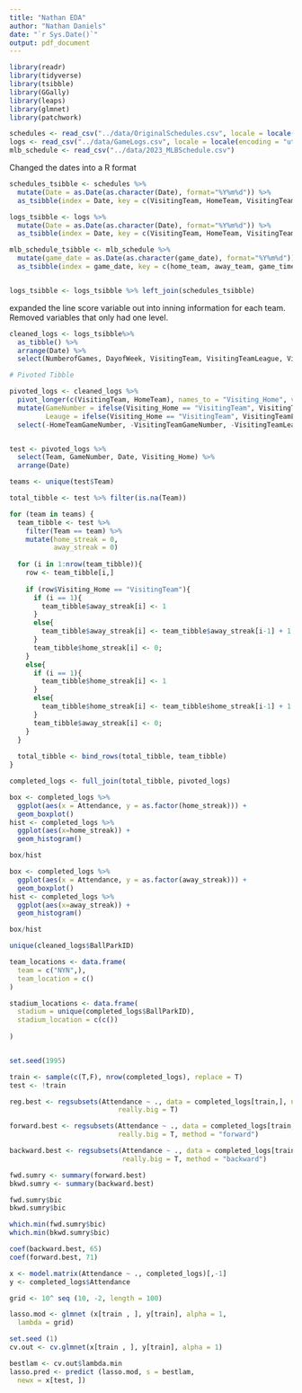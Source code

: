 ```yaml
---
title: "Nathan EDA"
author: "Nathan Daniels"
date: "`r Sys.Date()`"
output: pdf_document
---
```


```r
library(readr)
library(tidyverse)
library(tsibble)
library(GGally)
library(leaps)
library(glmnet)
library(patchwork)
```


```r

schedules <- read_csv("../data/OriginalSchedules.csv", locale = locale(encoding = "utf-16"))
logs <- read_csv("../data/GameLogs.csv", locale = locale(encoding = "utf-16"))
mlb_schedule <- read_csv("../data/2023_MLBSchedule.csv")

```

Changed the dates into a R format

```r

schedules_tsibble <- schedules %>% 
  mutate(Date = as.Date(as.character(Date), format="%Y%m%d")) %>%
  as_tsibble(index = Date, key = c(VisitingTeam, HomeTeam, VisitingTeamGameNumber, HomeTeamGameNumber))

logs_tsibble <- logs %>%
  mutate(Date = as.Date(as.character(Date), format="%Y%m%d")) %>% 
  as_tsibble(index = Date, key = c(VisitingTeam, HomeTeam, VisitingTeamGameNumber, HomeTeamGameNumber))

mlb_schedule_tsibble <- mlb_schedule %>%
  mutate(game_date = as.Date(as.character(game_date), format="%Y%m%d")) %>%
  as_tsibble(index = game_date, key = c(home_team, away_team, game_time))


logs_tsibble <- logs_tsibble %>% left_join(schedules_tsibble)

```

expanded the line score variable out into inning information for each team. Removed variables that only had one level.

```r

cleaned_logs <- logs_tsibble%>%
  as_tibble() %>%
  arrange(Date) %>%
  select(NumberofGames, DayofWeek, VisitingTeam, VisitingTeamLeague, VisitingTeamGameNumber, HomeTeam, HomeTeamLeague, HomeTeamGameNumber, DayNight, Attendance, Date, BallParkID)

# Pivoted Tibble

pivoted_logs <- cleaned_logs %>% 
  pivot_longer(c(VisitingTeam, HomeTeam), names_to = "Visiting_Home", values_to = "Team") %>%
  mutate(GameNumber = ifelse(Visiting_Home == "VisitingTeam", VisitingTeamGameNumber, HomeTeamGameNumber),
         Leauge = ifelse(Visiting_Home == "VisitingTeam", VisitingTeamLeague, HomeTeamLeague)) %>%
  select(-HomeTeamGameNumber, -VisitingTeamGameNumber, -VisitingTeamLeague, -HomeTeamLeague)


test <- pivoted_logs %>%
  select(Team, GameNumber, Date, Visiting_Home) %>%
  arrange(Date)

teams <- unique(test$Team)

total_tibble <- test %>% filter(is.na(Team))

for (team in teams) {
  team_tibble <- test %>% 
    filter(Team == team) %>%
    mutate(home_streak = 0,
           away_streak = 0)
  
  for (i in 1:nrow(team_tibble)){
    row <- team_tibble[i,]
    
    if (row$Visiting_Home == "VisitingTeam"){
      if (i == 1){
        team_tibble$away_streak[i] <- 1
      } 
      else{
        team_tibble$away_streak[i] <- team_tibble$away_streak[i-1] + 1
      } 
      team_tibble$home_streak[i] <- 0;
    }
    else{
      if (i == 1){
        team_tibble$home_streak[i] <- 1
      } 
      else{
        team_tibble$home_streak[i] <- team_tibble$home_streak[i-1] + 1
      } 
      team_tibble$away_streak[i] <- 0;
    }
  }
  
  total_tibble <- bind_rows(total_tibble, team_tibble)
}

completed_logs <- full_join(total_tibble, pivoted_logs)

```

```r

box <- completed_logs %>%
  ggplot(aes(x = Attendance, y = as.factor(home_streak))) + 
  geom_boxplot() 
hist <- completed_logs %>%
  ggplot(aes(x=home_streak)) +
  geom_histogram()

box/hist

box <- completed_logs %>%
  ggplot(aes(x = Attendance, y = as.factor(away_streak))) + 
  geom_boxplot() 
hist <- completed_logs %>%
  ggplot(aes(x=away_streak)) +
  geom_histogram()

box/hist

```

```r

unique(cleaned_logs$BallParkID)

team_locations <- data.frame(
  team = c("NYN",),
  team_location = c()
)

stadium_locations <- data.frame(
  stadium = unique(completed_logs$BallParkID),
  stadium_location = c(c())
  
)



```

```r

set.seed(1995)

train <- sample(c(T,F), nrow(completed_logs), replace = T)
test <- !train

reg.best <- regsubsets(Attendance ~ ., data = completed_logs[train,], nvmax = 100,
                           really.big = T)

forward.best <- regsubsets(Attendance ~ ., data = completed_logs[train,], nvmax = 100,
                           really.big = T, method = "forward")

backward.best <- regsubsets(Attendance ~ ., data = completed_logs[train,], nvmax = 100,
                            really.big = T, method = "backward")

fwd.sumry <- summary(forward.best)
bkwd.sumry <- summary(backward.best)

fwd.sumry$bic
bkwd.sumry$bic

which.min(fwd.sumry$bic)
which.min(bkwd.sumry$bic)

coef(backward.best, 65)
coef(forward.best, 71)

```

```r

x <- model.matrix(Attendance ~ ., completed_logs)[,-1]
y <- completed_logs$Attendance

grid <- 10^ seq (10, -2, length = 100)

lasso.mod <- glmnet (x[train , ], y[train], alpha = 1,
  lambda = grid)

set.seed (1)
cv.out <- cv.glmnet(x[train , ], y[train], alpha = 1)

bestlam <- cv.out$lambda.min
lasso.pred <- predict (lasso.mod, s = bestlam,
  newx = x[test, ])



```
